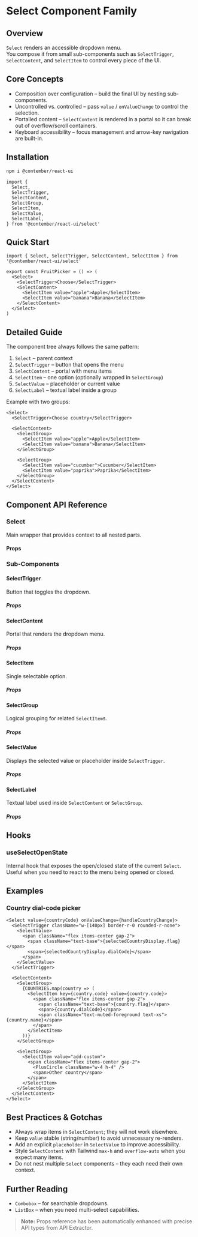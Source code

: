 # Select Component Family

## Overview
`Select` renders an accessible dropdown menu.  
You compose it from small sub-components such as `SelectTrigger`, `SelectContent`, and `SelectItem` to control every piece of the UI.

## Core Concepts
* Composition over configuration – build the final UI by nesting sub-components.
* Uncontrolled vs. controlled – pass `value` / `onValueChange` to control the selection.
* Portalled content – `SelectContent` is rendered in a portal so it can break out of overflow/scroll containers.
* Keyboard accessibility – focus management and arrow-key navigation are built-in.

## Installation
```bash
npm i @contember/react-ui
```

```tsx
import {
  Select,
  SelectTrigger,
  SelectContent,
  SelectGroup,
  SelectItem,
  SelectValue,
  SelectLabel,
} from '@contember/react-ui/select'
```

## Quick Start
```tsx
import { Select, SelectTrigger, SelectContent, SelectItem } from '@contember/react-ui/select'

export const FruitPicker = () => (
  <Select>
    <SelectTrigger>Choose</SelectTrigger>
    <SelectContent>
      <SelectItem value="apple">Apple</SelectItem>
      <SelectItem value="banana">Banana</SelectItem>
    </SelectContent>
  </Select>
)
```

## Detailed Guide
The component tree always follows the same pattern:

1. `Select` – parent context  
2. `SelectTrigger` – button that opens the menu  
3. `SelectContent` – portal with menu items  
4. `SelectItem` – one option (optionally wrapped in `SelectGroup`)  
5. `SelectValue` – placeholder or current value  
6. `SelectLabel` – textual label inside a group

Example with two groups:

```tsx
<Select>
  <SelectTrigger>Choose country</SelectTrigger>

  <SelectContent>
    <SelectGroup>
      <SelectItem value="apple">Apple</SelectItem>
      <SelectItem value="banana">Banana</SelectItem>
    </SelectGroup>

    <SelectGroup>
      <SelectItem value="cucumber">Cucumber</SelectItem>
      <SelectItem value="paprika">Paprika</SelectItem>
    </SelectGroup>
  </SelectContent>
</Select>
```

## Component API Reference

### Select
Main wrapper that provides context to all nested parts.

#### Props
<!-- props -->

### Sub-Components

#### SelectTrigger
Button that toggles the dropdown.

##### Props
<!-- props:SelectTrigger -->

#### SelectContent
Portal that renders the dropdown menu.

##### Props
<!-- props:SelectContent -->

#### SelectItem
Single selectable option.

##### Props
<!-- props:SelectItem -->

#### SelectGroup
Logical grouping for related `SelectItem`s.

##### Props
<!-- props:SelectGroup -->

#### SelectValue
Displays the selected value or placeholder inside `SelectTrigger`.

##### Props
<!-- props:SelectValue -->

#### SelectLabel
Textual label used inside `SelectContent` or `SelectGroup`.

##### Props
<!-- props:SelectLabel -->

## Hooks

### useSelectOpenState
Internal hook that exposes the open/closed state of the current `Select`.  
Useful when you need to react to the menu being opened or closed.

## Examples

### Country dial-code picker
```tsx
<Select value={countryCode} onValueChange={handleCountryChange}>
  <SelectTrigger className="w-[140px] border-r-0 rounded-r-none">
    <SelectValue>
      <span className="flex items-center gap-2">
        <span className="text-base">{selectedCountryDisplay.flag}</span>
        <span>{selectedCountryDisplay.dialCode}</span>
      </span>
    </SelectValue>
  </SelectTrigger>

  <SelectContent>
    <SelectGroup>
      {COUNTRIES.map(country => (
        <SelectItem key={country.code} value={country.code}>
          <span className="flex items-center gap-2">
            <span className="text-base">{country.flag}</span>
            <span>{country.dialCode}</span>
            <span className="text-muted-foreground text-xs">{country.name}</span>
          </span>
        </SelectItem>
      ))}
    </SelectGroup>

    <SelectGroup>
      <SelectItem value="add-custom">
        <span className="flex items-center gap-2">
          <PlusCircle className="w-4 h-4" />
          <span>Other country</span>
        </span>
      </SelectItem>
    </SelectGroup>
  </SelectContent>
</Select>
```

## Best Practices & Gotchas
* Always wrap items in `SelectContent`; they will not work elsewhere.
* Keep `value` stable (string/number) to avoid unnecessary re-renders.
* Add an explicit `placeholder` in `SelectValue` to improve accessibility.
* Style `SelectContent` with Tailwind `max-h` and `overflow-auto` when you expect many items.
* Do not nest multiple `Select` components – they each need their own context.

## Further Reading
* `Combobox` – for searchable dropdowns.
* `ListBox` – when you need multi-select capabilities.

<!-- End of Generated Documentation -->

> **Note:** Props reference has been automatically enhanced with precise API types from API Extractor.
